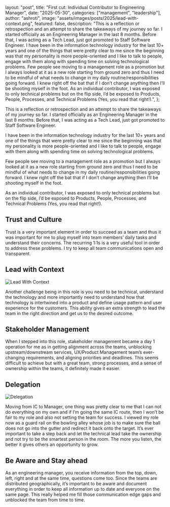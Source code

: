   layout: "post",
  title: "First cut: Individual Contributor to Engineering Manager",
  date: "2025-05-30",
  categories: ["management", "leadership"],
  author: "ashroti",
  image: "assets/images/posts/2025/lead-with-context.png",
  featured: false,
  description:
    "This is a reflection or retrospection and an attempt to share the takeaways of my journey so far. I started officially as an Engineering Manager in the last 8 months. Before that, I was acting as a Tech Lead, just got promoted to Staff Software Engineer. I have been in the information technology industry for the last 10+ years and one of the things that were pretty clear to me since the beginning was that my personality is more people-oriented and I like to talk to people, engage with them along with spending time on solving technological problems. Few people see moving to a management role as a promotion but I always looked at it as a new role starting from ground zero and thus I need to be mindful of what needs to change in my daily routine/responsibilities going forward. I knew right off the bat that if I don’t change anything then I’ll be shooting myself in the foot. As an individual contributor, I was exposed to only technical problems but on the flip side, I’d be exposed to Products, People, Processes, and Technical Problems (Yes, you read that right!).",
};

This is a reflection or retrospection and an attempt to share the takeaways of my journey so far. I started officially as an Engineering Manager in the last 8 months. Before that, I was acting as a Tech Lead, just got promoted to Staff Software Engineer.

I have been in the information technology industry for the last 10+ years and one of the things that were pretty clear to me since the beginning was that my personality is more people-oriented and I like to talk to people, engage with them along with spending time on solving technological problems.

Few people see moving to a management role as a promotion but I always looked at it as a new role starting from ground zero and thus I need to be mindful of what needs to change in my daily routine/responsibilities going forward. I knew right off the bat that if I don’t change anything then I’ll be shooting myself in the foot.

As an individual contributor, I was exposed to only technical problems but on the flip side, I’d be exposed to Products, People, Processes, and Technical Problems (Yes, you read that right!).

## Trust and Culture

Trust is a very important element in order to succeed as a team and thus it was important for me to plug myself into team members’ daily tasks and understand their concerns. The recurring 1:1s is a very useful tool in order to address these problems. I try to keep all team communications open and transparent.

## Lead with Context

![Lead With Context](../assets/images/posts/2025/lead-with-context.png "Lead With Context")

Another challenge being in this role is you need to be technical, understand the technology and more importantly need to understand how that technology is intertwined into a product and define usage pattern and user experience for the customers. This ability gives an extra strength to lead the team in the right direction and get us to the desired outcome.

## Stakeholder Management

When I stepped into this role, stakeholder management became a day 1 operation for me as in getting alignment across the teams, unblocking upstream/downstream services, UX/Product Management team’s ever-changing requirements, and aligning priorities and deadlines. This seems difficult to achieve but with a great team, strong processes, and a sense of ownership within the teams, it definitely made it easier.

## Delegation

![Delegation](../assets/images/posts/2025/delegation.png "Delegation")

Moving from IC to Manager, one thing was pretty clear to me that I can not do everything on my own and if I’m going the same IC route, then I won’t be fair to my role and also not setting the team for success. I viewed my role now as a guard rail on the bowling alley whose job is to make sure the ball does not go into the gutter and redirect it back onto the target. It’s ever important to take a step back and let the technical lead take the ownership and not try to be the smartest person in the room. The more you listen, the better it gives others an opportunity to grow.

## Be Aware and Stay ahead

As an engineering manager, you receive information from the top, down, left, right and at the same time, questions come too. Since the teams are distributed geographically, it’s important to be aware and document everything in order to keep all information up to date and everyone on the same page. This really helped me fill those communication edge gaps and unblocked the team from time to time.
